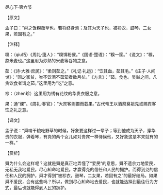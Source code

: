 

尽心下·第六节

【原文】

孟子曰：“舜之饭糗茹草也，若将终身焉；及其为天子也，被袗衣，鼓琴，二女果，若固有之。”

【注释】

糗：（qiu朽）《周礼·籩人》：“糗饵粉飺。”《国语·楚语》：“糗一筐。”《说文》：“糗，熬米麦也。”这里用为炒熟的米麦等谷物之意。

茹：《诗·大雅·庶民》：“柔则茹之。”《礼记·礼运》：“饮其血，茹其毛。”《庄子·人间世》：“回之家贫，唯不饮酒不茹荤者数月矣。”《方言》：“茹，食也。吴越之间，凡贪饮食者谓之茹。”这里用为“吃”之意。

袗：（zhen珍）这里用为绣有花纹的华贵衣服之意。

果：通“祼”。《周礼·春官》：“大宾客则摄而载果。”古代帝王以酒祭奠祖先或赐宾客饮之礼之意。

【译文】

孟子说：“舜啃干粮吃野草的时候，好象要这样过一辈子；等到他成为天子，穿华贵的衣服，弹着琴，有尧的两个女儿如对贵宾一样侍候他，又好象这是本来就有的一样。”

【赏析】

舜为什么会这样呢？这就是舜是真正地弄懂了“爱民”的意思，舜不遗余力地爱民，无私无我地爱民，尽心知命地爱民，才赢得尧的信任和人民的拥护。而得到尧的信任和人民的拥护，舜才得到“被袗衣，鼓琴，二女果，若固有之”的最好结局。如果舜不爱民，会有这些吗？所以，做到尽心知命地去爱民，也就能选择到最佳行为方式，最后也就能得到人民的拥护。

